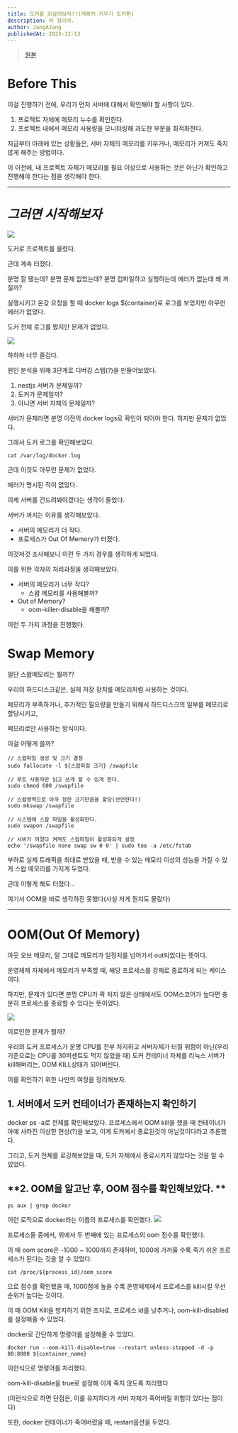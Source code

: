 ```yaml
---
title: 도커를 되살려보자!!(개복치 키우기 도커편)
description: 어 형이야.
author: JangAJang
publishedAt: 2023-12-13
---
```


> [원본](https://jangsarchive.tistory.com/149)

# **Before This**

이걸 진행하기 전에, 우리가 먼저 서버에 대해서 확인해야 할 사항이 있다.

1. 프로젝트 자체에 메모리 누수를 확인한다.
2. 프로젝트 내에서 메모리 사용량을 모니터링해 과도한 부분을 최적화한다.

지금부터 아래에 있는 상황들은, 서버 자체의 메모리를 키우거나, 메모리가 커져도 죽지 않게 해주는 방법이다.

이 이전에, 내 프로젝트 자체가 메모리를 필요 이상으로 사용하는 것은 아닌가 확인하고 진행해야 한다는 점을 생각해야 한다.

---

# **_그러면 시작해보자_**

![](https://img1.daumcdn.net/thumb/R1280x0/?scode=mtistory2&fname=https%3A%2F%2Fblog.kakaocdn.net%2Fdn%2FbNSW97%2FbtsBcT5TyPQ%2FsiHLex09LZpoftm8sPreU0%2Fimg.webp)

도커로 프로젝트를 올렸다.

근데 계속 터졌다.

분명 잘 됐는데? 분명 문제 없었는데? 분명 컴파일하고 실행하는데 에러가 없는데 왜 꺼질까?

실행시키고 온갖 요청을 할 때 docker logs ${container}로 로그를 보았지만 아무런 에러가 없었다.

도커 전체 로그를 봤지만 문제가 없었다.

![](https://img1.daumcdn.net/thumb/R1280x0/?scode=mtistory2&fname=https%3A%2F%2Fblog.kakaocdn.net%2Fdn%2FbL7gkz%2FbtsA8LngyON%2FFxDTb7lBXOL8HJRK3xHKS0%2Fimg.jpg)

하하하 너무 즐겁다.

원인 분석을 위해 3단계로 디버깅 스텝(?)을 만들어보았다.

1. nestjs 서버가 문제일까?
2. 도커가 문제일까?
3. 아니면 서버 자체의 문제일까?

서버가 문제라면 분명 이전의 docker logs로 확인이 되어야 한다. 하지만 문제가 없었다.

그래서 도커 로그를 확인해보았다.

```
cat /var/log/docker.log
```

근데 이것도 아무런 문제가 없었다.

에러가 명시된 적이 없었다.

이제 서버를 건드려봐야겠다는 생각이 들었다.

서버가 꺼지는 이유를 생각해보았다.

- 서버의 메모리가 더 작다.
- 프로세스가 Out Of Memory가 터졌다.

이것저것 조사해보니 이런 두 가지 경우를 생각하게 되었다.

이를 위한 각자의 처리과정을 생각해보았다.

- 서버의 메모리가 너무 작다?
  - 스왑 메모리를 사용해볼까?
- Out of Memory?
  - oom-killer-disable을 해볼까?

이런 두 가지 과정을 진행했다.

# **Swap Memory**

일단 스왑메모리는 뭘까??

우리의 하드디스크같은, 실제 저장 장치를 메모리처럼 사용하는 것이다.

메모리가 부족하거나, 추가적인 필요량을 만들기 위해서 하드디스크의 일부를 메모리로 할당시키고,

메모리로만 사용하는 방식이다.

이걸 어떻게 쓸까?

```
// 스왑파일 생성 및 크기 결정
sudo fallocate -l ${스왑파일 크기} /swapfile

// 루트 사용자만 읽고 쓰게 할 수 있게 한다.
sudo chmod 600 /swapfile

// 스왑영역으로 아까 정한 크기만큼을 할당(선언한다!)
sudo mkswap /swapfile

// 시스템에 스왑 파일을 활성화한다.
sudo swapon /swapfile

// 서버가 꺼졌다 켜져도 스왑파일이 활성화되게 설정
echo '/swapfile none swap sw 0 0' | sudo tee -a /etc/fstab
```

부하로 실제 트래픽을 최대로 받았을 때, 받을 수 있는 메모리 이상의 성능을 가질 수 있게 스왑 메모리를 가지게 두었다.

근데 이렇게 해도 터졌다...

여기서 OOM을 바로 생각하진 못했다(사실 저게 뭔지도 몰랐다)

---

# **OOM(Out Of Memory)**

아웃 오브 메모리, 말 그대로 메모리가 일정치를 넘어가서 out되었다는 뜻이다.

운영체제 자체에서 메모리가 부족할 때, 해당 프로세스를 강제로 종료하게 되는 케이스이다.

하지만, 문제가 있다면 분명 CPU가 꽉 차지 않은 상태에서도 OOM스코어가 높다면 충분히 프로세스를 종료할 수 있다는 뜻이었다.

![](https://img1.daumcdn.net/thumb/R1280x0/?scode=mtistory2&fname=https%3A%2F%2Fblog.kakaocdn.net%2Fdn%2FFM7Kr%2FbtsBTY0ctlt%2FYwXziFLNtcpjyWtfol4VS1%2Fimg.jpg)

이로인한 문제가 뭘까?

우리의 도커 프로세스가 분명 CPU를 전부 차지하고 서버자체가 터질 위험이 아닌(우리 기준으로는 CPU를 30퍼센트도 먹지 않았을 때) 도커 컨테이너 자체를 리눅스 서버가 kill해버리는, OOM KILL상태가 되어버린다.

이를 확인하기 위한 나만의 여정을 정리해보자.

## **1. 서버에서 도커 컨테이너가 존재하는지 확인하기**

docker ps -a로 전체를 확인해보았다. 프로세스에서 OOM kill을 했을 때 컨테이너가 아예 사라진 이상한 현상(?)을 보고, 이게 도커에서 종료된것이 아닐것이다라고 추론했다.

그리고, 도커 전체를 로깅해보았을 때, 도커 자체에서 종료시키지 않았다는 것을 알 수 있었다.

## **2. OOM을 알고난 후, OOM 점수를 확인해보았다. **

```
ps aux | grep docker
```

이런 로직으로 docker라는 이름의 프로세스를 확인했다.
![](https://img1.daumcdn.net/thumb/R1280x0/?scode=mtistory2&fname=https%3A%2F%2Fblog.kakaocdn.net%2Fdn%2FbMtvPL%2FbtsBXQGDmxc%2FYSK1uMVhKZGl015boFxfK1%2Fimg.png)

프로세스들 중에서, 위에서 두 번째에 있는 프로세스의 oom 점수를 확인했다.

이 때 oom score은 -1000 ~ 1000까지 존재하며, 1000에 가까울 수록 죽기 쉬운 프로세스가 된다는 것을 알 수 있었다.

```
cat /proc/${process_id}/oom_score
```

으로 점수를 확인했을 때, 1000점에 높을 수록 운영체제에서 프로세스를 kill시킬 우선순위가 높다는 것이다.

이 때 OOM Kill을 방지하기 위한 조치로, 프로세스 id를 낮추거나, oom-kill-disabled를 설정해줄 수 있었다.

docker로 간단하게 명령어를 설정해줄 수 있었다.

```
docker run --oom-kill-disable=true --restart unless-stopped -d -p 80:8080 ${container_name}
```

이런식으로 명령어를 처리했다.

oom-kill-disable을 true로 설정해 이게 죽지 않도록 처리했다

(이런식으로 하면 단점은, 이를 유지하다가 서버 자체가 죽어버릴 위험이 있다는 점이다)

또한, docker 컨테이너가 죽어버렸을 때, restart옵션을 두었다.
